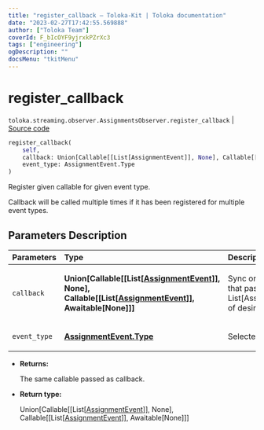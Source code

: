 ```yaml
---
title: "register_callback — Toloka-Kit | Toloka documentation"
date: "2023-02-27T17:42:55.569888"
author: ["Toloka Team"]
coverId: F_bIcOYF9yjrxkPZrXc3
tags: ["engineering"]
ogDescription: ""
docsMenu: "tkitMenu"
---
```


# register_callback
`toloka.streaming.observer.AssignmentsObserver.register_callback` | [Source code](https://github.com/Toloka/toloka-kit/blob/v1.1.4/src/streaming/observer.py#L356)

```python
register_callback(
    self,
    callback: Union[Callable[[List[AssignmentEvent]], None], Callable[[List[AssignmentEvent]], Awaitable[None]]],
    event_type: AssignmentEvent.Type
)
```

Register given callable for given event type.

Callback will be called multiple times if it has been registered for multiple event types.

## Parameters Description

| Parameters | Type | Description |
| :----------| :----| :-----------|
`callback`|**Union\[Callable\[\[List\[[AssignmentEvent](/docs/toloka-kit/reference/toloka.streaming.event.AssignmentEvent)\]\], None\], Callable\[\[List\[[AssignmentEvent](/docs/toloka-kit/reference/toloka.streaming.event.AssignmentEvent)\]\], Awaitable\[None\]\]\]**|<p>Sync or async callable that pass List[AssignmentEvent] of desired event type.</p>
`event_type`|**[AssignmentEvent.Type](/docs/toloka-kit/reference/toloka.streaming.event.AssignmentEvent.Type)**|<p>Selected event type.</p>

* **Returns:**

  The same callable passed as callback.

* **Return type:**

  Union\[Callable\[\[List\[[AssignmentEvent](/docs/toloka-kit/reference/toloka.streaming.event.AssignmentEvent)\]\], None\], Callable\[\[List\[[AssignmentEvent](/docs/toloka-kit/reference/toloka.streaming.event.AssignmentEvent)\]\], Awaitable\[None\]\]\]